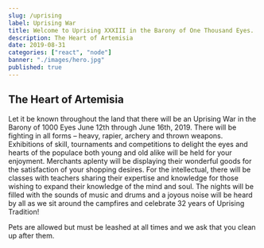 ```yaml
---
slug: /uprising
label: Uprising War
title: Welcome to Uprising XXXIII in the Barony of One Thousand Eyes.
description: The Heart of Artemisia
date: 2019-08-31
categories: ["react", "node"]
banner: "./images/hero.jpg"
published: true
---
```


## The Heart of Artemisia

Let it be known throughout the land that there will be an Uprising War in the Barony of 1000 Eyes June 12th through June 16th, 2019. There will be fighting in all forms – heavy, rapier, archery and thrown weapons. Exhibitions of skill, tournaments and competitions to delight the eyes and hearts of the populace both young and old alike will be held for your enjoyment. Merchants aplenty will be displaying their wonderful goods for the satisfaction of your shopping desires. For the intellectual, there will be classes with teachers sharing their expertise and knowledge for those wishing to expand their knowledge of the mind and soul. The nights will be filled with the sounds of music and drums and a joyous noise will be heard by all as we sit around the campfires and celebrate 32 years of Uprising Tradition!

Pets are allowed but must be leashed at all times and we ask that you clean up after them.
